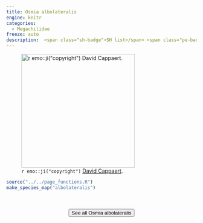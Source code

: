 ```yaml
---
title: Osmia albolateralis
engine: knitr
categories:
  - Megachilidae
freeze: auto
description:  <span class="sh-badge">SH list</span> <span class="pe-badge">PM Evidence</span>
---
```

![`r emo::ji("copyright")` [David Cappaert ](https://inaturalist.ca/photos/107860011).](https://inaturalist-open-data.s3.amazonaws.com/photos/107860011/medium.jpg){height=300}





```r
source("../../page_functions.R")
make_species_map("albolateralis")
```
<br><br>
<center>


<a href="https://www.zoology.ubc.ca/entomology/main/Hymenoptera/Megachilidae/Osmia%20albolateralis.php"><button type="button" class="btn btn-secondary">See all Osmia albolateralis <i class="fa-solid fa-arrow-up-right-from-square"></i> </button></a>
</center>
